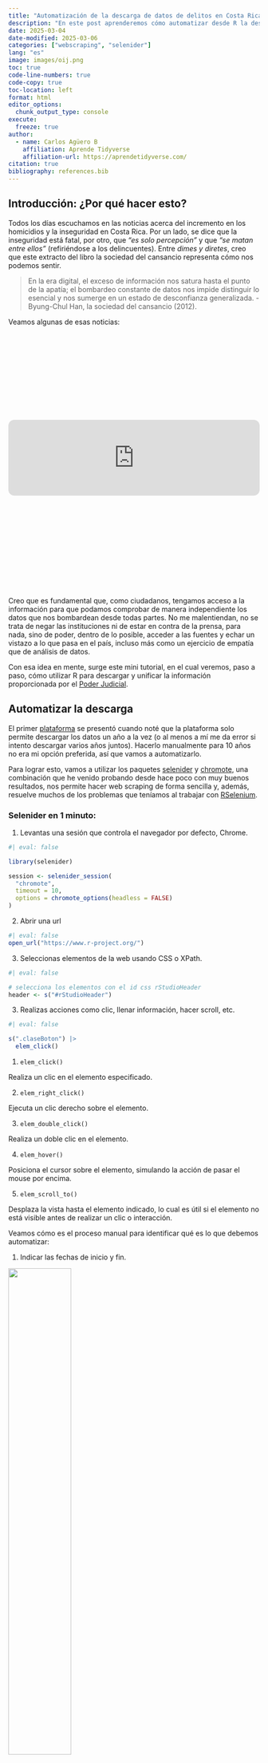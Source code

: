 ```yaml
---
title: "Automatización de la descarga de datos de delitos en Costa Rica"
description: "En este post aprenderemos cómo automatizar desde R la descarga, unificación y limpieza de datos sobre delitos en Costa Rica, obtenidos desde la plataforma del Poder Judicial."
date: 2025-03-04
date-modified: 2025-03-06
categories: ["webscraping", "selenider"] 
lang: "es"
image: images/oij.png
toc: true
code-line-numbers: true
code-copy: true
toc-location: left
format: html
editor_options: 
  chunk_output_type: console
execute: 
  freeze: true
author:
  - name: Carlos Agüero B
    affiliation: Aprende Tidyverse
    affiliation-url: https://aprendetidyverse.com/
citation: true
bibliography: references.bib
---
```


<meta property="og:title" content="Automatización de la descarga de datos de delitos en Costa Rica" />
<meta property="og:description" content="En este post aprenderemos cómo automatizar desde R la descarga, unificación y limpieza de datos sobre delitos en Costa Rica, obtenidos desde la plataforma del Poder Judicial." />
<meta property="og:type" content="video.other" />
<meta property="og:url" content="https://aprendetidyverse.com/automatizacion-delitos" />
<meta property="og:image" content="https://aprendetidyverse.com/images/oij.png" />
<meta property="og:site_name" content="Aprende Tidyverse" />
<meta property="og:locale" content="es_ES" />

<meta property="article:published_time" content="2025-03-04T00:00:00+00:00" />
<meta property="article:modified_time" content="2025-03-04T00:00:00+00:00" />

<!-- Open Graph Video Preview -->
<meta property="og:video" content="https://player.vimeo.com/video/710119524?badge=0&amp;autopause=0&amp;player_id=0&amp;app_id=58479" />
<meta property="og:video:secure_url" content="https://player.vimeo.com/video/710119524?badge=0&amp;autopause=0&amp;player_id=0&amp;app_id=58479" />
<meta property="og:video:type" content="text/html" />
<meta property="og:video:width" content="1280" />
<meta property="og:video:height" content="720" />


## Introducción: ¿Por qué hacer esto?

Todos los días escuchamos en las noticias acerca del incremento en los homicidios y la inseguridad en Costa Rica. Por un lado, se dice que la inseguridad está fatal, por otro, que *"es solo percepción"* y que *"se matan entre ellos"* (refiriéndose a los delincuentes). Entre *dimes y diretes*, creo que este extracto del libro la sociedad del cansancio representa cómo nos podemos sentir.

> En la era digital, el exceso de información nos satura hasta el punto de la apatía; el bombardeo constante de datos nos impide distinguir lo esencial y nos sumerge en un estado de desconfianza generalizada. - Byung-Chul Han, la sociedad del cansancio (2012). 

Veamos algunas de esas noticias: 

<br>
<div class="iframely-embed"><div class="iframely-responsive" style="height: 140px; padding-bottom: 0;"><a href="https://semanariouniversidad.com/pais/con-880-homicidios-2024-cerro-como-el-segundo-ano-mas-violento-de-la-historia/" data-iframely-url="//cdn.iframe.ly/api/iframe?card=small&url=http%3A%2F%2Fsemanariouniversidad.com%2Fpais%2Fcon-880-homicidios-2024-cerro-como-el-segundo-ano-mas-violento-de-la-historia%2F&key=82791205449a6b87420b0f7a75017b28"></a></div></div><script async src="//cdn.iframe.ly/embed.js" charset="utf-8"></script>
<br>
<iframe style="border-radius:12px" src="https://open.spotify.com/embed/episode/08JtqQzvLNuXolKz4gm4oF?utm_source=generator" width="100%" height="152" frameBorder="0" allowfullscreen="" allow="autoplay; clipboard-write; encrypted-media; fullscreen; picture-in-picture" loading="lazy"></iframe>
<br>
<br>
<div class="iframely-embed"><div class="iframely-responsive" style="height: 140px; padding-bottom: 0;"><a href="https://www.nacion.com/sucesos/crimenes/costa-rica-supera-100-homicidios-en-apenas-42-dias/4IYB2XIVJVHJDDLVONXBPHJR7E/story/" data-iframely-url="//cdn.iframe.ly/api/iframe?card=small&url=https%3A%2F%2Fwww.nacion.com%2Fsucesos%2Fcrimenes%2Fcosta-rica-supera-100-homicidios-en-apenas-42-dias%2F4IYB2XIVJVHJDDLVONXBPHJR7E%2Fstory%2F&key=82791205449a6b87420b0f7a75017b28"></a></div></div><script async src="//cdn.iframe.ly/embed.js" charset="utf-8"></script>
<br>

Creo que es fundamental que, como ciudadanos, tengamos acceso a la información para que podamos comprobar de manera independiente los datos que nos bombardean desde todas partes. No me malentiendan, no se trata de negar las instituciones ni de estar en contra de la prensa, para nada, sino de poder, dentro de lo posible, acceder a las fuentes y echar un vistazo a lo que pasa en el país, incluso más como un ejercicio de empatía que de análisis de datos.

Con esa idea en mente, surge este mini tutorial, en el cual veremos, paso a paso, cómo utilizar R para descargar y unificar la información proporcionada por el [Poder Judicial](https://pjenlinea3.poder-judicial.go.cr/estadisticasoij/).


## Automatizar la descarga

El primer [plataforma](https://pjenlinea3.poder-judicial.go.cr/estadisticasoij/) se presentó cuando noté que la plataforma solo permite descargar los datos un año a la vez (o al menos a mí me da error si intento descargar varios años juntos). Hacerlo manualmente para 10 años no era mi opción preferida, así que vamos a automatizarlo.

Para lograr esto, vamos a utilizar los paquetes [selenider](https://ashbythorpe.github.io/selenider/index.html) y [chromote](https://rstudio.github.io/chromote/), una combinación que he venido probando desde hace poco con muy buenos resultados, nos permite hacer web scraping de forma sencilla y, además, resuelve muchos de los problemas que teníamos al trabajar con [RSelenium](https://docs.ropensci.org/RSelenium/).

### Selenider en 1 minuto:

1. Levantas una sesión que controla el navegador por defecto, Chrome.

```r
#| eval: false

library(selenider)

session <- selenider_session(
  "chromote",
  timeout = 10,
  options = chromote_options(headless = FALSE)
)
```

2. Abrir una url 

```r
#| eval: false
open_url("https://www.r-project.org/")
```

3. Seleccionas elementos de la web usando CSS o XPath.

```r
#| eval: false

# selecciona los elementos con el id css rStudioHeader
header <- s("#rStudioHeader") 
```

3. Realizas acciones como clic, llenar información, hacer scroll, etc.

```r
#| eval: false

s(".claseBoton") |>
  elem_click()
```

1. `elem_click()`

Realiza un clic en el elemento especificado.

2. `elem_right_click()`

Ejecuta un clic derecho sobre el elemento.

3. `elem_double_click()`

Realiza un doble clic en el elemento.

4. `elem_hover()`

Posiciona el cursor sobre el elemento, simulando la acción de pasar el mouse por encima.

5. `elem_scroll_to()`

Desplaza la vista hasta el elemento indicado, lo cual es útil si el elemento no está visible antes de realizar un clic o interacción.

Veamos cómo es el proceso manual para identificar qué es lo que debemos automatizar:

1. Indicar las fechas de inicio y fin.

![](images/fechas_oij.png){width=50%}

2. Indicar el lugar del suceso.

![](images/lugar_suceso.png){width=50%}

3. Seleccionar la categoría delictiva.

![](images/categoria_delictiva.png){width=50%}

4. Indicar si se trata de víctima policial.

![](images/victima_policial.png){width=50%}

5. Hacer clic en el botón de descargar Excel.

![](images/guardar_excel.png){width=50%}

> Acá me quedé pegado en un buen rato intentando como explicar el código, y llegué a la conclusión de que lo más razonable es un video corto.

---

<div style="padding:56.25% 0 0 0;position:relative;"><iframe src="https://player.vimeo.com/video/1063262719?badge=0&amp;autopause=0&amp;player_id=0&amp;app_id=58479" frameborder="0" allow="autoplay; fullscreen; picture-in-picture; clipboard-write; encrypted-media" style="position:absolute;top:0;left:0;width:100%;height:100%;" title="GMT20250306-153558_Recording_1920x1080"></iframe></div><script src="https://player.vimeo.com/api/player.js"></script>

---

```r
#| code-fold: true
#| code-summary: "Puedes ver el código completo acá."
#| eval: false

library(rvest)
library(selenider)
library(lubridate)
library(fs)
library(purrr)
library(janitor)
library(glue)
library(chromote)
library(dplyr)
library(readr)
library(stringr)

wait_for_download <- function(download_dir, filename, timeout = 60) {
  start_time <- Sys.time()
  file_path <- file.path(download_dir, filename)
  while (
    as.numeric(difftime(Sys.time(), start_time, units = "secs")) <= timeout
  ) {
    if (
      file.exists(file_path) &&
        length(list.files(download_dir, pattern = "\\.crdownload$")) == 0
    ) {
      return(TRUE)
    }
    Sys.sleep(1)
  }
  cli::cli_abort("Se acabó el tiempo de espera")
}

download_dataset_pj <- function(
  date = lubridate::today(),
  download_dir = "data",
  filename = "Estadisticas.xls"
) {
  dir.create(download_dir, showWarnings = FALSE, recursive = TRUE)
  full_path <- file.path(download_dir, filename)

  session <- selenider_session(
    "chromote",
    timeout = 10,
    options = chromote_options(headless = TRUE)
  )
  session$driver$Browser$setDownloadBehavior(
    behavior = "allow",
    downloadPath = normalizePath(download_dir)
  )

  open_url("https://pjenlinea3.poder-judicial.go.cr/estadisticasoij/")

  start_date <- format(date, "%d/%m/%Y")
  end_date <- update(date, month = 12, day = 31)
  end_date <- if_else(end_date > today(), today(), end_date)
  end_date <- format(end_date, "%d/%m/%Y")

  execute_js_expr(
    "document.getElementById('txtFechaFinal').removeAttribute('readonly',0);"
  )
  execute_js_expr(glue(
    "document.getElementById('txtFechaFinal').value = '{end_date}';",
  ))

  execute_js_expr(
    "document.getElementById('txtFechaInicio').removeAttribute('readonly',0);"
  )
  execute_js_expr(glue(
    "document.getElementById('txtFechaInicio').value = '{start_date}';",
  ))

  execute_js_expr("document.getElementById('chbTodoPais').click();")
  execute_js_expr("document.getElementById('chbTodoDelitos').click();")
  execute_js_expr("document.getElementById('chbTodaVictima').click();")

  execute_js_expr("document.getElementById('btnExcel').click();")

  wait_for_download(download_dir, filename)

  new_filename <- paste0("delitos_", format(date, "%Y-%m-%d"), ".html")
  new_path <- file.path(download_dir, new_filename)
  fs::file_move(full_path, new_path)

  return(new_path)
}

.years <- ymd("2025-01-01") - years(0:11)

df <- map(
  .years,
  \(x) {
    .file <- download_dataset_pj(date = x)
    df <- read_html(.file) |>
      html_table()
    df <- df[[1]]
    return(df)
  },
  .progress = TRUE
) |>
  list_rbind()

df |>
  clean_names() |>
  mutate(
    across(where(is.character), str_to_title),
    fecha = ymd(fecha)
  ) |>
  readr::write_rds(glue("data/delitos_{today()}.rds"))
```

## Problemas con el archivo descargado

Despues de descargar los datos apareció un problema. al intentar abrir el archivo desde R, aparece un error, el archivo parecía corrupto o mal formateado. Raro, porque si abría el archivo directamente desde Excel, todo funcionaba bien.

Revisando el código fuente de la web, pude encontrar que el archivo se genera a partir de una tabla `HTML` que se codifica en `Base64`, asignándole la extensión `.xls` *(Excel viejito)* y un MIME type de Excel. Esto quiere decir que, aunque aparenta ser un archivo de Excel, el contenido real es HTML y no el formato binario nativo de Excel (xls). Excel, que siempre que puede resuelve, logra detectar ese contenido y mostrar la tabla correctamente, pero el paquete `readxl`, que utiliza la librería `libxls`, necesita el formato binario de Excel para poder abrirlo. Por eso, al intentar abrirlo en R se produce el error *libxls error: Unable to open file*, porque, **sorpresa, ¡no es un archivo de Excel!**

La solución fue sencilla, si es un archivo `HTML`, basta con cambiarle la extensión de `.xls` a `.html` y usar la función `read_html` del paquete `rvest`. Una vez resuelto eso, queda completamente automatizada la descarga de 10 años de registros en un clic.

## Limpieza y normalización de los datos

A partir de aquí, el trabajo de limpieza es muy corto. Se normalizan los nombres de las columnas y se ajustan las variables de tipo texto para evitar tener todo en mayúsculas.

Aquí, alguien podría preguntarse: *¿por qué, entonces, no descargar directamente el archivo `.csv` y listo?* Pasa que, por algún motivo, al archivo `CSV` le falta la columna `distrito`. Asumo que está relacionado con la forma en que se genera a partir de la tabla HTML original, pero, la verdad, no lo investigué.

Puedes descargar los datos en el siguiente enlace [descargar datos](../data/delitos_2025-03-03.zip)

## ¿Y ahora qué?

Esta es la primera parte del trabajo. Ahora que tenemos los datos, estamos listos para realizar un análisis. En el siguiente post hablaremos sobre el tema de los homicidios en Costa Rica, su evolución, a lo mejor salimos de la duda que inició todo: ¿es realmente el aumento de la inseguridad solo un tema de percepción (como hace un tiempo decía un ministro en un podcast) **Spoiler: NO.**

Finalmente, un reconocimiento especial al Poder Judicial por el esfuerzo y la transparencia de poner estos datos a disposición de la ciudadanía.